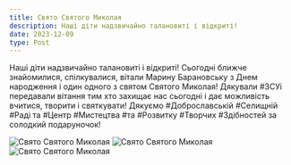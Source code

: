 ```yaml
---
title: Cвято Святого Миколая
description: Наші діти надзвичайно талановиті і відкриті!
date: 2023-12-09
type: Post
---
```


Наші діти надзвичайно талановиті і відкриті! Сьогодні ближче знайомилися, спілкувалися, вітали Марину Барановську з Днем народження і один одного з святом Святого Миколая! Дякували #ЗСУі передавали вітання тим хто захищає нас сьогодні і дає можливість вчитися, творити і святкувати! Дякуємо #Доброславській #Селищній #Раді та #Центр #Мистецтва #та #Розвитку #Творчих #Здібностей за  солодкий подаруночок!

![Cвято Святого Миколая](/images/exhibition/2023-12-09/01.jpg)
![Cвято Святого Миколая](/images/exhibition/2023-12-09/02.jpg)
![Cвято Святого Миколая](/images/exhibition/2023-12-09/03.jpg)
